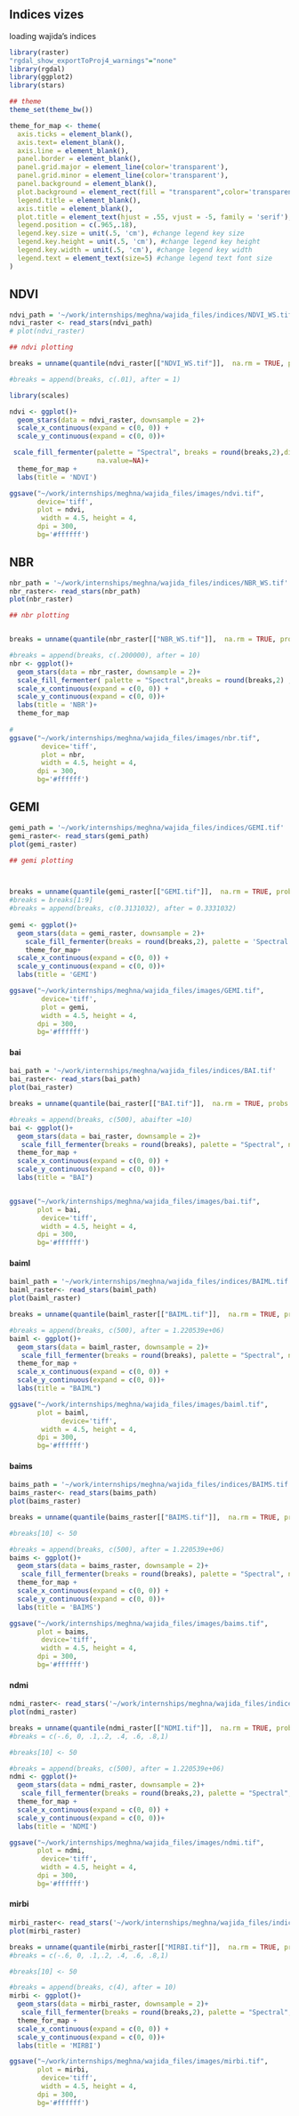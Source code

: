 

## Indices vizes

loading wajida's indices

```r
library(raster)
"rgdal_show_exportToProj4_warnings"="none"
library(rgdal)
library(ggplot2)
library(stars)

```

```r
## theme 
theme_set(theme_bw())

theme_for_map <- theme(
  axis.ticks = element_blank(),
  axis.text= element_blank(), 
  axis.line = element_blank(),
  panel.border = element_blank(),
  panel.grid.major = element_line(color='transparent'),
  panel.grid.minor = element_line(color='transparent'),
  panel.background = element_blank(),
  plot.background = element_rect(fill = "transparent",color='transparent'),
  legend.title = element_blank(),
  axis.title = element_blank(),
  plot.title = element_text(hjust = .55, vjust = -5, family = 'serif'),
  legend.position = c(.965,.18),
  legend.key.size = unit(.5, 'cm'), #change legend key size
  legend.key.height = unit(.5, 'cm'), #change legend key height
  legend.key.width = unit(.5, 'cm'), #change legend key width
  legend.text = element_text(size=5) #change legend text font size
)
```


## NDVI
```r

ndvi_path = '~/work/internships/meghna/wajida_files/indices/NDVI_WS.tif'
ndvi_raster <- read_stars(ndvi_path)
# plot(ndvi_raster)
```


```r

## ndvi plotting

breaks = unname(quantile(ndvi_raster[["NDVI_WS.tif"]],  na.rm = TRUE, probs = seq(0, 1,.1)))

#breaks = append(breaks, c(.01), after = 1) 

library(scales)

ndvi <- ggplot()+
  geom_stars(data = ndvi_raster, downsample = 2)+
  scale_x_continuous(expand = c(0, 0)) + 
  scale_y_continuous(expand = c(0, 0))+

 scale_fill_fermenter(palette = "Spectral", breaks = round(breaks,2),direction = 1,
                      na.value=NA)+
  theme_for_map +
  labs(title = 'NDVI')

ggsave("~/work/internships/meghna/wajida_files/images/ndvi.tif",
       device='tiff',
       plot = ndvi,
        width = 4.5, height = 4,
       dpi = 300,
       bg='#ffffff')

```


## NBR

```r

nbr_path = '~/work/internships/meghna/wajida_files/indices/NBR_WS.tif'
nbr_raster<- read_stars(nbr_path)
plot(nbr_raster)
```

```r

## nbr plotting


breaks = unname(quantile(nbr_raster[["NBR_WS.tif"]],  na.rm = TRUE, probs = seq(0, 1,.1)))

#breaks = append(breaks, c(.200000), after = 10)
nbr <- ggplot()+
  geom_stars(data = nbr_raster, downsample = 2)+
  scale_fill_fermenter( palette = "Spectral",breaks = round(breaks,2) , na.value=NA , direction = 1)+
  scale_x_continuous(expand = c(0, 0)) + 
  scale_y_continuous(expand = c(0, 0))+
  labs(title = 'NBR')+
  theme_for_map 
    
# 
ggsave("~/work/internships/meghna/wajida_files/images/nbr.tif",
        device='tiff',
        plot = nbr,
        width = 4.5, height = 4,
       dpi = 300,
       bg='#ffffff')
```

## GEMI


```r

gemi_path = '~/work/internships/meghna/wajida_files/indices/GEMI.tif'
gemi_raster<- read_stars(gemi_path)
plot(gemi_raster)

```

```r
## gemi plotting



breaks = unname(quantile(gemi_raster[["GEMI.tif"]],  na.rm = TRUE, probs = seq(0, 1,.1)))
#breaks = breaks[1:9]
#breaks = append(breaks, c(0.3131032), after = 0.3331032)
  
gemi <- ggplot()+
  geom_stars(data = gemi_raster, downsample = 2)+
    scale_fill_fermenter(breaks = round(breaks,2), palette = 'Spectral', direction =1, na.value =NA)+
    theme_for_map+
  scale_x_continuous(expand = c(0, 0)) + 
  scale_y_continuous(expand = c(0, 0))+
  labs(title = 'GEMI')

ggsave("~/work/internships/meghna/wajida_files/images/GEMI.tif",
        device='tiff',
        plot = gemi,
        width = 4.5, height = 4,
       dpi = 300,
       bg='#ffffff')
```

#### bai

```r

bai_path = '~/work/internships/meghna/wajida_files/indices/BAI.tif'
bai_raster<- read_stars(bai_path)
plot(bai_raster)

```

```r
breaks = unname(quantile(bai_raster[["BAI.tif"]],  na.rm = TRUE, probs = seq(0, 1,.1)))

#breaks = append(breaks, c(500), abaifter =10)
bai <- ggplot()+
  geom_stars(data = bai_raster, downsample = 2)+
   scale_fill_fermenter(breaks = round(breaks), palette = "Spectral", na.value = NA)+
  theme_for_map +
  scale_x_continuous(expand = c(0, 0)) + 
  scale_y_continuous(expand = c(0, 0))+
  labs(title = "BAI")


ggsave("~/work/internships/meghna/wajida_files/images/bai.tif",
       plot = bai,
        device='tiff',
        width = 4.5, height = 4,
       dpi = 300,
       bg='#ffffff')
```

#### baiml

```r

baiml_path = '~/work/internships/meghna/wajida_files/indices/BAIML.tif'
baiml_raster<- read_stars(baiml_path)
plot(baiml_raster)

```

```r
breaks = unname(quantile(baiml_raster[["BAIML.tif"]],  na.rm = TRUE, probs = seq(0, 1,.1)))

#breaks = append(breaks, c(500), after = 1.220539e+06)
baiml <- ggplot()+
  geom_stars(data = baiml_raster, downsample = 2)+
   scale_fill_fermenter(breaks = round(breaks), palette = "Spectral", na.value = NA)+
  theme_for_map +
  scale_x_continuous(expand = c(0, 0)) + 
  scale_y_continuous(expand = c(0, 0))+
  labs(title = "BAIML")

ggsave("~/work/internships/meghna/wajida_files/images/baiml.tif",
       plot = baiml,
             device='tiff',
        width = 4.5, height = 4,
       dpi = 300,
       bg='#ffffff')
```

#### baims

```r

baims_path = '~/work/internships/meghna/wajida_files/indices/BAIMS.tif'
baims_raster<- read_stars(baims_path)
plot(baims_raster)

```

```r
breaks = unname(quantile(baims_raster[["BAIMS.tif"]],  na.rm = TRUE, probs = seq(0, 1,.1)))

#breaks[10] <- 50

#breaks = append(breaks, c(500), after = 1.220539e+06)
baims <- ggplot()+
  geom_stars(data = baims_raster, downsample = 2)+
   scale_fill_fermenter(breaks = round(breaks), palette = "Spectral", na.value = NA)+
  theme_for_map +
  scale_x_continuous(expand = c(0, 0)) + 
  scale_y_continuous(expand = c(0, 0))+
  labs(title = 'BAIMS')

ggsave("~/work/internships/meghna/wajida_files/images/baims.tif",
       plot = baims,
        device='tiff',
        width = 4.5, height = 4,
       dpi = 300,
       bg='#ffffff')
```

#### ndmi

```r
ndmi_raster<- read_stars('~/work/internships/meghna/wajida_files/indices/NDMI.tif')
plot(ndmi_raster)

```

```r
breaks = unname(quantile(ndmi_raster[["NDMI.tif"]],  na.rm = TRUE, probs = seq(0, 1,.1)))
#breaks = c(-.6, 0, .1,.2, .4, .6, .8,1)

#breaks[10] <- 50

#breaks = append(breaks, c(500), after = 1.220539e+06)
ndmi <- ggplot()+
  geom_stars(data = ndmi_raster, downsample = 2)+
   scale_fill_fermenter(breaks = round(breaks,2), palette = "Spectral", na.value = NA, direction = 1)+
  theme_for_map +
  scale_x_continuous(expand = c(0, 0)) + 
  scale_y_continuous(expand = c(0, 0))+
  labs(title = 'NDMI')

ggsave("~/work/internships/meghna/wajida_files/images/ndmi.tif",
       plot = ndmi,
        device='tiff',
        width = 4.5, height = 4,
       dpi = 300,
       bg='#ffffff')
```

#### mirbi

```r
mirbi_raster<- read_stars('~/work/internships/meghna/wajida_files/indices/MIRBI.tif')
plot(mirbi_raster)

```

```r
breaks = unname(quantile(mirbi_raster[["MIRBI.tif"]],  na.rm = TRUE, probs = seq(0, 1,.1)))
#breaks = c(-.6, 0, .1,.2, .4, .6, .8,1)

#breaks[10] <- 50

#breaks = append(breaks, c(4), after = 10)
mirbi <- ggplot()+
  geom_stars(data = mirbi_raster, downsample = 2)+
   scale_fill_fermenter(breaks = round(breaks,2), palette = "Spectral", na.value = NA, direction = -1)+
  theme_for_map +
  scale_x_continuous(expand = c(0, 0)) + 
  scale_y_continuous(expand = c(0, 0))+
  labs(title = 'MIRBI')

ggsave("~/work/internships/meghna/wajida_files/images/mirbi.tif",
       plot = mirbi,
        device='tiff',
        width = 4.5, height = 4,
       dpi = 300,
       bg='#ffffff')
```

